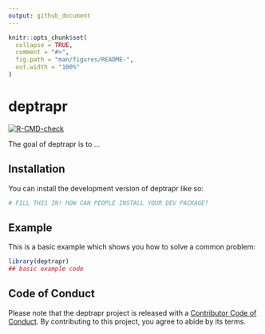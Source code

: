 ```yaml
---
output: github_document
---
```


<!-- README.md is generated from README.Rmd. Please edit that file -->

```r
knitr::opts_chunk$set(
  collapse = TRUE,
  comment = "#>",
  fig.path = "man/figures/README-",
  out.width = "100%"
)
```

# deptrapr

<!-- badges: start -->
[![R-CMD-check](https://github.com/dagousket/deptrapr/actions/workflows/R-CMD-check.yaml/badge.svg)](https://github.com/dagousket/deptrapr/actions/workflows/R-CMD-check.yaml)
<!-- badges: end -->

The goal of deptrapr is to ...

## Installation

You can install the development version of deptrapr like so:

``` r
# FILL THIS IN! HOW CAN PEOPLE INSTALL YOUR DEV PACKAGE?
```

## Example

This is a basic example which shows you how to solve a common problem:

```r
library(deptrapr)
## basic example code
```

## Code of Conduct

Please note that the deptrapr project is released with a [Contributor Code of Conduct](https://contributor-covenant.org/version/2/1/CODE_OF_CONDUCT.html). By contributing to this project, you agree to abide by its terms.
